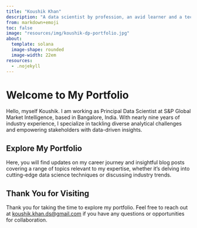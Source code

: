 ```yaml
---
title: "Koushik Khan"
description: "A data scientist by profession, an avid learner and a techie by heart."
from: markdown+emoji
toc: false
image: "resources/img/koushik-dp-portfolio.jpg"
about:
  template: solana
  image-shape: rounded
  image-width: 22em
resources:
  - .nojekyll
---
```


# Welcome to My Portfolio

Hello, myself Koushik. I am working as Principal Data Scientist at S&P Global Market Intelligence, based in Bangalore, India. With nearly nine years of industry experience, I specialize in tackling diverse analytical challenges and empowering stakeholders with data-driven insights.

## Explore My Portfolio

Here, you will find updates on my career journey and insightful blog posts covering a range of topics relevant to my expertise, whether it's delving into cutting-edge data science techniques or discussing industry trends.

## Thank You for Visiting

Thank you for taking the time to explore my portfolio. Feel free to reach out at [koushik.khan.ds@gmail.com](mailto:koushik.khan.ds@gmail.com) if you have any questions or opportunities for collaboration.
